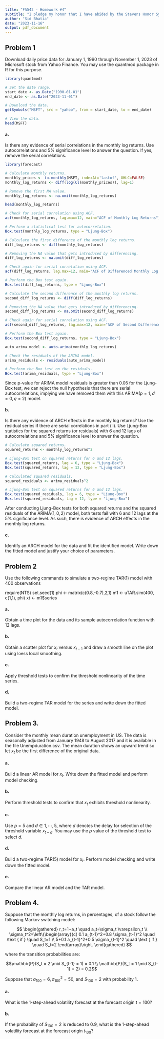 ```yaml
---
title: "FA542 - Homework #4"
subtitle: "I pledge my honor that I have abided by the Stevens Honor System."
author: "Sid Bhatia"
date: "2023-11-16"
output: pdf_document
---
```


## Problem 1

Download daily price data for January 1, 1990 through November 1, 2023 of Microsoft stock from Yahoo Finance. You may use the quantmod package in R for this purpose.

```r
library(quantmod)

# Set the date range.
start_date <- as.Date("1990-01-01")
end_date <- as.Date("2023-11-01")

# Download the data.
getSymbols("MSFT", src = "yahoo", from = start_date, to = end_date)

# View the data.
head(MSFT)
```

#### a.

Is there any evidence of serial correlations in the monthly log returns. Use autocorrelations and 5% significance level to answer the question. If yes, remove the serial correlations.

```r
library(forecast)

# Calculate monthly returns.
monthly_prices <- to.monthly(MSFT, indexAt='lastof', OHLC=FALSE)
monthly_log_returns <- diff(log(Cl(monthly_prices)), lag=1)

# Remove the first NA value.
monthly_log_returns <- na.omit(monthly_log_returns)

head(monthly_log_returns)

# Check for serial correlation using ACF.
acf(monthly_log_returns, lag.max=12, main="ACF of Monthly Log Returns")

# Perform a statistical test for autocorrelation.
Box.test(monthly_log_returns, type = "Ljung-Box")

# Calculate the first difference of the monthly log returns.
diff_log_returns <- diff(monthly_log_returns)

# Removing the NA value that gets introduced by differencing.
diff_log_returns <- na.omit(diff_log_returns)

# Check again for serial correlation using ACF.
acf(diff_log_returns, lag.max=12, main="ACF of Differenced Monthly Log Returns")

# Perform the Box test again.
Box.test(diff_log_returns, type = "Ljung-Box")

# Calculate the second difference of the monthly log returns.
second_diff_log_returns <- diff(diff_log_returns)

# Removing the NA value that gets introduced by differencing.
second_diff_log_returns <- na.omit(second_diff_log_returns)

# Check again for serial correlation using ACF.
acf(second_diff_log_returns, lag.max=12, main="ACF of Second Differenced Monthly Log Returns")

# Perform the Box test again.
Box.test(second_diff_log_returns, type = "Ljung-Box")

auto_arima_model <- auto.arima(monthly_log_returns)

# Check the residuals of the ARIMA model.
arima_residuals <- residuals(auto_arima_model)

# Perform the Box test on the residuals.
Box.test(arima_residuals, type = "Ljung-Box")
```

Since p-value for $\text{ARIMA}$ model residuals is greater than 0.05 for the Ljung-Box test, we can reject the null hypothesis that there are serial autocorrelations, implying we have removed them with this $\text{ARIMA}(p = 1, d = 0, q = 2)$ model.

#### b.

Is there any evidence of ARCH effects in the monthly log returns? Use the residual series if there are serial correlations in part (ii). Use Ljung-Box statistics for the squared returns (or residuals) with 6 and 12 lags of autocorrelations and 5% significance level to answer the question.

```r
# Calculate squared returns.
squared_returns <- monthly_log_returns^2

# Ljung-Box test on squared returns for 6 and 12 lags.
Box.test(squared_returns, lag = 6, type = "Ljung-Box")
Box.test(squared_returns, lag = 12, type = "Ljung-Box")

# Calculated squared residuals.
squared_residuals <- arima_residuals^2

# Ljung-Box test on squared returns for 6 and 12 lags.
Box.test(squared_residuals, lag = 6, type = "Ljung-Box")
Box.test(squared_residuals, lag = 12, type = "Ljung-Box")
```

After conducting Ljung-Box tests for both squared returns and the squared residuals of the $\text{ARIMA}(1, 0, 2)$ model, both tests fail with 6 and 12 lags at the 5% significance level. As such, there is evidence of ARCH effects in the monthly log returns.

#### c.

Identify an ARCH model for the data and fit the identified model. Write down the fitted model and justify your choice of parameters.

## Problem 2

Use the following commands to simulate a two-regime $\text{TAR}(1)$ model with 400 observations

require(NTS)
set.seed(1)
phi <- matrix(c(0.8,-0.7),2,1)
m1 <- uTAR.sim(400, c(1,1), phi)
xt <- m1$series

#### a.

Obtain a time plot for the data and its sample autocorrelation function with 12 lags.

#### b.

Obtain a scatter plot for $x_t$ versus $x_{t-1}$ and draw a smooth line on the plot using loess local smoothing.

#### c.

Apply threshold tests to confirm the threshold nonlinearity of the time series.

#### d.

Build a two-regime TAR model for the series and write down the fitted model.

## Problem 3.

Consider the monthly mean duration unemployment in US. The data is seasonally adjusted from January 1948 to August 2017 and it is available in the file Unempduration.csv. The mean duration shows an upward trend so let $x_t$ be the first difference of the original data. 

#### a.

Build a linear $\text{AR}$ model for $x_t$. Write down the fitted model and perform model checking.

#### b.

Perform threshold tests to confirm that $x_t$ exhibits threshold nonlinearity.

#### c.

Use $p = 5$ and $d \in {1, \cdots, 5}$, where $d$ denotes the delay for selection of the threshold variable $x_{t-d}$. You may use the $p$ value of the threshold test to select $d$.

#### d.

Build a two-regime $\text{TAR}(5)$ model for $x_t$. Perform model checking and write down the fitted model.

#### e.

Compare the linear $\text{AR}$ model and the $\text{TAR}$ model.


## Problem 4.

Suppose that the monthly log returns, in percentages, of a stock follow the following Markov switching model:

$$
\begin{gathered}
r_t=1+a_t \quad a_t=\sigma_t \varepsilon_t \\
\sigma_t^2=\left\{\begin{array}{c}
0.1 a_{t-1}^2+0.8 \sigma_{t-1}^2 \quad \text { if } \quad S_t=1 \\
5+0.1 a_{t-1}^2+0.5 \sigma_{t-1}^2 \quad \text { if } \quad S_t=2
\end{array}\right.
\end{gathered}
$$

where the transition probabilities are:

$$\mathbb{P}(S_t = 2 \mid S_{t-1} = 1) = 0.1 \\
\mathbb{P}(S_t = 1 \mid S_{t-1} = 2) = 0.2$$

Suppose that $a_100 = 6, \sigma^2_{100} = 50,$ and $S_{100} = 2$ with probability $1$.

#### a.

What is the 1-step-ahead volatility forecast at the forecast origin $t = 100$?

#### b.

If the probability of $S_{100} = 2$ is reduced to $0.9$, what is the 1-step-ahead volatility forecast at the forecast origin $t_100$?